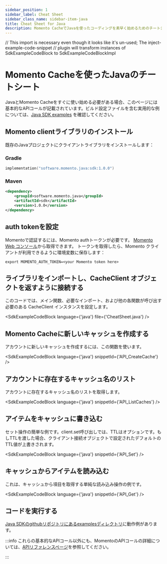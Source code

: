 ```yaml
---
sidebar_position: 1
sidebar_label: Cheat Sheet
sidebar_class_name: sidebar-item-java
title: Cheat Sheet for Java
description: Momento CacheでJavaを使ったコーディングを素早く始めるためのチートシートです。
---
```


// This import is necessary even though it looks like it's un-used; The inject-example-code-snippet
// plugin will transform instances of SdkExampleCodeBlock to SdkExampleCodeBlockImpl

# Momento Cacheを使ったJavaのチートシート

JavaとMomento Cacheをすぐに使い始める必要がある場合、このページには基本的なAPIコールが記載されています。ビルド設定ファイルを含む実用的な例については、[Java SDK examples](https://github.com/momentohq/client-sdk-java/tree/main/examples) を確認してください。

## Momento clientライブラリのインストール

既存のJavaプロジェクトにクライアントライブラリをインストールします：

### Gradle
```kotlin
implementation("software.momento.java:sdk:1.0.0")
```

### Maven
```xml
<dependency>
    <groupId>software.momento.java</groupId>
    <artifactId>sdk</artifactId>
    <version>1.0.0</version>
</dependency>
```

## auth tokenを設定

Momentoで認証するには、Momento authトークンが必要です。 [Momento Web コンソール](https://console.gomomento.com/caches)から取得できます。
トークンを取得したら、Momento クライアントが利用できるように環境変数に保存します：

```
export MOMENTO_AUTH_TOKEN=<your Momento token here>
```

## ライブラリをインポートし、CacheClient オブジェクトを返すように接続する
このコードでは、メイン関数、必要なインポート、および他の各関数が呼び出す必要のある CacheClient インスタンスを設定します。

<SdkExampleCodeBlock language={'java'} file={'CheatSheet.java'} />

## Momento Cacheに新しいキャッシュを作成する
アカウントに新しいキャッシュを作成するには、この関数を使います。

<SdkExampleCodeBlock language={'java'} snippetId={'API_CreateCache'} />


## アカウントに存在するキャッシュ名のリスト
アカウントに存在するキャッシュ名のリストを取得します。

<SdkExampleCodeBlock language={'java'} snippetId={'API_ListCaches'} />

## アイテムをキャッシュに書き込む
セット操作の簡単な例です。client.set呼び出しでは、TTLはオプションです。もしTTLを渡した場合、クライアント接続オブジェクトで設定されたデフォルトのTTL値が上書きされます。

<SdkExampleCodeBlock language={'java'} snippetId={'API_Set'} />

## キャッシュからアイテムを読み込む
これは、キャッシュから項目を取得する単純な読み込み操作の例です。

<SdkExampleCodeBlock language={'java'} snippetId={'API_Get'} />

## コードを実行する

[Java SDKのgithubリポジトリにあるexamplesディレクトリ](https://github.com/momentohq/client-sdk-java/tree/main/examples)に動作例があります。

:::info
これらの基本的なAPIコール以外にも、MomentoのAPIコールの詳細については、[APIリファレンスページ](../develop/api-reference/index.mdx)を参照してください。

:::

